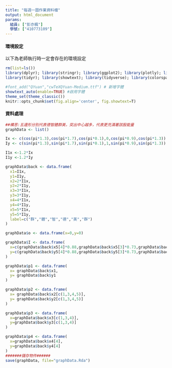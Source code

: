 ```yaml
---
title: "每週一圖作業資料檔"
output: html_document
params:
  組員: ["彭亦楓"]  
  學號: ["410773109"]
---
```


#### 環境設定

以下為老師執行時一定會存在的環境設定
```r
rm(list=ls())
library(dplyr); library(stringr); library(ggplot2); library(plotly); library(lubridate); library(readr); library(colorspace); library(grDevices); library(shiny); library(shinyjs); library(scales)
library(tidyr); library(showtext); library(tidyverse); library(colorspace)

#font_add("QYuan","cwTeXQYuan-Medium.ttf") # 新增字體
showtext_auto(enable=TRUE) #啟用字體
theme_set(theme_classic())
knitr::opts_chunk$set(fig.align='center', fig.showtext=T)
```

#### 資料處理
  
```r
##構思:五邊形分別代表德智體群美，突出中心越多，代表更充滿著該股能量
graphData <- list()

Ix <- c(cos(pi*1.3),cos(pi*1.7),cos(pi*0.1),0,cos(pi*0.9),cos(pi*1.3))
Iy <- c(sin(pi*1.3),sin(pi*1.7),sin(pi*0.1),1,sin(pi*0.9),sin(pi*1.3))

I1x <-1.2*Ix
I1y <-1.2*Iy

graphData$back <- data.frame(
  x1=I1x,
  y1=I1y,
  x2=2*I1x,
  y2=2*I1y,
  x3=3*I1x,
  y3=3*I1y,
  x4=4*I1x,
  y4=4*I1y,
  x5=5*I1x,
  y5=5*I1y,
  label=c("群","體","智","德","美","群")
) 

graphData$o <- data.frame(x=0,y=0)

graphData$I <- data.frame(
  x=c(graphData$back$x5[4]*0.88,graphData$back$x5[3]*0.73,graphData$back$x5[2]*0.3,graphData$back$x5[1]*0.66,graphData$back$x5[5]*0.47),
  y=c(graphData$back$y5[4]*0.88,graphData$back$y5[3]*0.73,graphData$back$y5[2]*0.3,graphData$back$y5[1]*0.66,graphData$back$y5[5]*0.47)
)

graphData$p1 <- data.frame(
  x= graphData$back$x1,
  y= graphData$back$y1
)

graphData$p2 <- data.frame(
  x= graphData$back$x2[c(1,3,4,5)],
  y= graphData$back$y2[c(1,3,4,5)]
)

graphData$p3 <- data.frame(
  x=graphData$back$x3[c(1,3,4)],
  y=graphData$back$y3[c(1,3,4)]
)

graphData$p4 <- data.frame(
  x=graphData$back$x4[4],
  y=graphData$back$y4[4]
)
#######儲存物件######
save(graphData, file="graphData.Rda")
```


